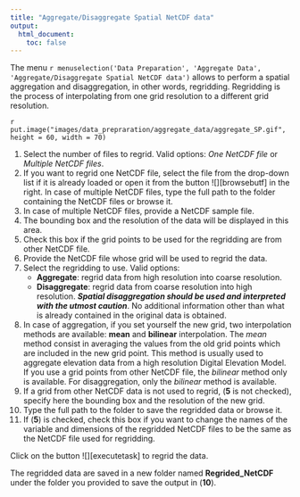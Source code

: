 ```yaml
---
title: "Aggregate/Disaggregate Spatial NetCDF data"
output:
  html_document:
    toc: false
---
```


The menu `r menuselection('Data Preparation', 'Aggregate Data', 'Aggregate/Disaggregate Spatial NetCDF data')` allows to perform a spatial aggregation and disaggregation, in other words, regridding. Regridding is the process of interpolating from one grid resolution to a different grid resolution.


`r put.image("images/data_prepraration/aggregate_data/aggregate_SP.gif", height = 60, width = 70)`


1. Select the number of files to regrid. Valid options: *One NetCDF file* or *Multiple NetCDF files*.
2. If you want to regrid one NetCDF file, select the file from the drop-down list if it is already loaded or  open it from the button ![][browsebutf] in the right. In case of multiple NetCDF files, type the full path to the folder containing the NetCDF files or browse it.
3. In case of multiple NetCDF files, provide a NetCDF sample file.
4. The bounding box and the resolution of the data will be displayed in this area.
5. Check this box if the grid points to be used for the regridding are from other NetCDF file.
6. Provide the NetCDF file whose grid will be used to regrid the data.
7. Select the regridding to use. Valid options:
	- **Aggregate**: regrid data from high resolution into coarse resolution.
	- **Disaggregate**: regrid data from coarse resolution into high resolution. **_Spatial disaggregation should be used and interpreted with the utmost caution_**. No additional information other than what is already contained in the original data is obtained. 
8. In case of aggregation, if you set yourself the new grid, two interpolation methods are available: **mean** and **bilinear** interpolation. The *mean* method consist in averaging the values from the old grid points which are included in the new grid point. This method is usually used to aggregate elevation data from a high resolution Digital Elevation Model. If you use a grid points from other NetCDF file, the *bilinear* method only is available. For disaggregation, only the *bilinear* method is available.
9. If a grid from other NetCDF data is not used to regrid, (**5** is not checked), specify here the bounding box and the resolution of the new grid.
10. Type the full path to the folder to save the regridded data or browse it.
11. If (**5**) is checked, check this box if you want to change the names of the variable and dimensions of the regridded NetCDF files to be the same as the NetCDF file used for regridding.

Click on the button ![][executetask] to regrid the data.

The regridded data are saved in a new folder named **Regrided_NetCDF** under the folder you provided to save the output in (**10**).
